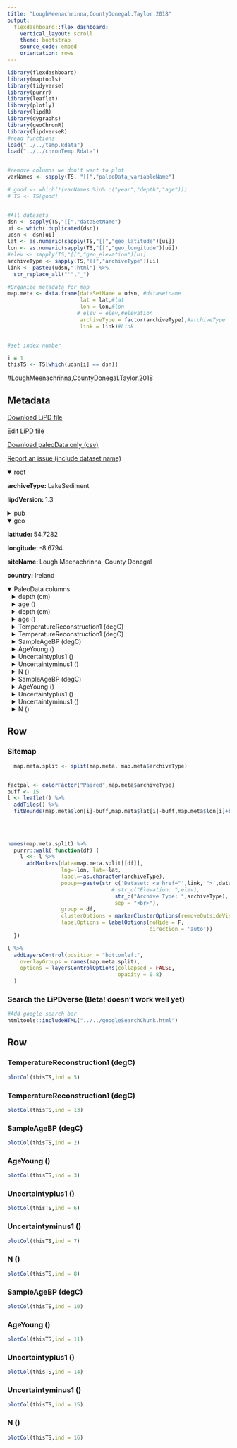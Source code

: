 ```yaml
---
title: "LoughMeenachrinna,CountyDonegal.Taylor.2018"
output: 
  flexdashboard::flex_dashboard:
    vertical_layout: scroll
    theme: bootstrap
    source_code: embed
    orientation: rows
---
```


```r
library(flexdashboard)
library(maptools)
library(tidyverse)
library(purrr)
library(leaflet)
library(plotly)
library(lipdR)
library(dygraphs)
library(geoChronR)
library(lipdverseR)
#read functions
load("../../temp.Rdata")
load("../../chronTemp.Rdata")


#remove columns we don't want to plot
varNames <- sapply(TS, "[[","paleoData_variableName")

# good <- which(!(varNames %in% c("year","depth","age")))
# TS <- TS[good]


#All datasets
dsn <- sapply(TS,"[[","dataSetName")
ui <- which(!duplicated(dsn))
udsn <- dsn[ui]
lat <- as.numeric(sapply(TS,"[[","geo_latitude")[ui])
lon <- as.numeric(sapply(TS,"[[","geo_longitude")[ui])
#elev <- sapply(TS,"[[","geo_elevation")[ui]
archiveType <- sapply(TS,"[[","archiveType")[ui]
link <- paste0(udsn,".html") %>% 
  str_replace_all("'","_")

#Organize metadata for map
map.meta <- data.frame(dataSetName = udsn, #datasetname
                       lat = lat,#lat
                       lon = lon,#lon
                      # elev = elev,#elevation
                       archiveType = factor(archiveType),#archiveType
                       link = link)#Link


#set index number

i = 1
thisTS <- TS[which(udsn[i] == dsn)]
```
#LoughMeenachrinna,CountyDonegal.Taylor.2018

Metadata {.sidebar}
-------------------------------------
[Download LiPD file](LoughMeenachrinna,CountyDonegal.Taylor.2018.lpd)
            

[Edit LiPD file](http://lipd.net/playground?source=http://lipdverse.org/testNa/1/LoughMeenachrinna,CountyDonegal.Taylor.2018.lpd)
            

[Download paleoData only (csv)](LoughMeenachrinna,CountyDonegal.Taylor.2018.csv)
            

[Report an issue (include dataset name)](https://github.com/nickmckay/LiPDverse/issues)

<details open style="margin-left: 0px">
<summary>root</summary>
<p style="margin-left: 0px"><strong>archiveType: </strong>LakeSediment
<p style="margin-left: 0px"><strong>lipdVersion: </strong>1.3
</details>
<details>
<summary>pub</summary>
<details style="margin-left: 10px">
<summary>pub1</summary>
<p style="margin-left: 10px"><strong>author: </strong>list(list(name = "Taylor, Karen J."), list(name = "McGinley, Seamus"), list(name = "Potito, Aaron P."), list(name = "Molloy, Karen"), list(name = "Beilman, David W."))
<p style="margin-left: 10px"><strong>journal: </strong>Palaeogeography, Palaeoclimatology, Palaeoecology
<p style="margin-left: 10px"><strong>volume: </strong>505
<p style="margin-left: 10px"><strong>title: </strong>A mid to late Holocene chironomid-inferred temperature record from northwest Ireland
</details>
</details>
<details open style="margin-left: 0px">
<summary>geo</summary>
<p style="margin-left: 0px"><strong>latitude: </strong>54.7282
<p style="margin-left: 0px"><strong>longitude: </strong>-8.6794
<p style="margin-left: 0px"><strong>siteName: </strong>Lough Meenachrinna, County Donegal
<p style="margin-left: 0px"><strong>country: </strong>Ireland
</details>
<details open>
<summary>PaleoData columns</summary>
<details style="margin-left: 10px">
<summary>depth (cm)</summary>
<p style="margin-left: 10px"><strong>TSid: </strong>RZZFIAY8uTC
<p style="margin-left: 10px"><strong>variableName: </strong>depth
<p style="margin-left: 10px"><strong>units: </strong>cm
<details>
<summary>interpretation</summary>
<details style="margin-left: 20px">
<summary>1</summary>
<p style="margin-left: 20px"><strong>scope: </strong>climate
</details>
<details style="margin-left: 20px">
<summary>2</summary>
<p style="margin-left: 20px"><strong>scope: </strong>climate
</details>
<details style="margin-left: 20px">
<summary>3</summary>
<p style="margin-left: 20px"><strong>scope: </strong>climate
</details>
<details style="margin-left: 20px">
<summary>4</summary>
<p style="margin-left: 20px"><strong>scope: </strong>climate
</details>
</details>
</details>
<details style="margin-left: 10px">
<summary>age ()</summary>
<p style="margin-left: 10px"><strong>TSid: </strong>RqhpA2I6jTt
<p style="margin-left: 10px"><strong>variableName: </strong>age
<details>
<summary>interpretation</summary>
<details style="margin-left: 20px">
<summary>1</summary>
<p style="margin-left: 20px"><strong>scope: </strong>climate
</details>
<details style="margin-left: 20px">
<summary>2</summary>
<p style="margin-left: 20px"><strong>scope: </strong>climate
</details>
<details style="margin-left: 20px">
<summary>3</summary>
<p style="margin-left: 20px"><strong>scope: </strong>climate
</details>
<details style="margin-left: 20px">
<summary>4</summary>
<p style="margin-left: 20px"><strong>scope: </strong>climate
</details>
</details>
</details>
<details style="margin-left: 10px">
<summary>depth (cm)</summary>
<p style="margin-left: 10px"><strong>TSid: </strong>RZZFIAY8uTC
<p style="margin-left: 10px"><strong>variableName: </strong>depth
<p style="margin-left: 10px"><strong>units: </strong>cm
<details>
<summary>interpretation</summary>
<details style="margin-left: 20px">
<summary>1</summary>
<p style="margin-left: 20px"><strong>scope: </strong>climate
</details>
<details style="margin-left: 20px">
<summary>2</summary>
<p style="margin-left: 20px"><strong>scope: </strong>climate
</details>
<details style="margin-left: 20px">
<summary>3</summary>
<p style="margin-left: 20px"><strong>scope: </strong>climate
</details>
<details style="margin-left: 20px">
<summary>4</summary>
<p style="margin-left: 20px"><strong>scope: </strong>climate
</details>
</details>
</details>
<details style="margin-left: 10px">
<summary>age ()</summary>
<p style="margin-left: 10px"><strong>TSid: </strong>RqhpA2I6jTt
<p style="margin-left: 10px"><strong>variableName: </strong>age
<details>
<summary>interpretation</summary>
<details style="margin-left: 20px">
<summary>1</summary>
<p style="margin-left: 20px"><strong>scope: </strong>climate
</details>
<details style="margin-left: 20px">
<summary>2</summary>
<p style="margin-left: 20px"><strong>scope: </strong>climate
</details>
<details style="margin-left: 20px">
<summary>3</summary>
<p style="margin-left: 20px"><strong>scope: </strong>climate
</details>
<details style="margin-left: 20px">
<summary>4</summary>
<p style="margin-left: 20px"><strong>scope: </strong>climate
</details>
</details>
</details>
<details style="margin-left: 10px">
<summary>TemperatureReconstruction1 (degC)</summary>
<p style="margin-left: 10px"><strong>TSid: </strong>RWleajAEFwY
<p style="margin-left: 10px"><strong>variableName: </strong>TemperatureReconstruction1
<p style="margin-left: 10px"><strong>units: </strong>degC
<details>
<summary>interpretation</summary>
<details style="margin-left: 20px">
<summary>1</summary>
<p style="margin-left: 20px"><strong>direction: </strong>positive
<p style="margin-left: 20px"><strong>scope: </strong>climate
<p style="margin-left: 20px"><strong>seasonality: </strong>7
<p style="margin-left: 20px"><strong>variable: </strong>T
</details>
<details style="margin-left: 20px">
<summary>2</summary>
<p style="margin-left: 20px"><strong>scope: </strong>climate
</details>
<details style="margin-left: 20px">
<summary>3</summary>
<p style="margin-left: 20px"><strong>scope: </strong>climate
</details>
<details style="margin-left: 20px">
<summary>4</summary>
<p style="margin-left: 20px"><strong>scope: </strong>climate
</details>
</details>
</details>
<details style="margin-left: 10px">
<summary>TemperatureReconstruction1 (degC)</summary>
<p style="margin-left: 10px"><strong>TSid: </strong>RWleajAEFwY
<p style="margin-left: 10px"><strong>variableName: </strong>TemperatureReconstruction1
<p style="margin-left: 10px"><strong>units: </strong>degC
<details>
<summary>interpretation</summary>
<details style="margin-left: 20px">
<summary>1</summary>
<p style="margin-left: 20px"><strong>direction: </strong>positive
<p style="margin-left: 20px"><strong>scope: </strong>climate
<p style="margin-left: 20px"><strong>seasonality: </strong>7
<p style="margin-left: 20px"><strong>variable: </strong>T
</details>
<details style="margin-left: 20px">
<summary>2</summary>
<p style="margin-left: 20px"><strong>scope: </strong>climate
</details>
<details style="margin-left: 20px">
<summary>3</summary>
<p style="margin-left: 20px"><strong>scope: </strong>climate
</details>
<details style="margin-left: 20px">
<summary>4</summary>
<p style="margin-left: 20px"><strong>scope: </strong>climate
</details>
</details>
</details>
<details style="margin-left: 10px">
<summary>SampleAgeBP (degC)</summary>
<p style="margin-left: 10px"><strong>TSid: </strong>RlWSjPzxdbL
<p style="margin-left: 10px"><strong>variableName: </strong>SampleAgeBP
<p style="margin-left: 10px"><strong>units: </strong>degC
<details>
<summary>interpretation</summary>
<details style="margin-left: 20px">
<summary>1</summary>
<p style="margin-left: 20px"><strong>scope: </strong>climate
</details>
<details style="margin-left: 20px">
<summary>2</summary>
<p style="margin-left: 20px"><strong>scope: </strong>climate
</details>
<details style="margin-left: 20px">
<summary>3</summary>
<p style="margin-left: 20px"><strong>scope: </strong>climate
</details>
<details style="margin-left: 20px">
<summary>4</summary>
<p style="margin-left: 20px"><strong>scope: </strong>climate
</details>
</details>
</details>
<details style="margin-left: 10px">
<summary>AgeYoung ()</summary>
<p style="margin-left: 10px"><strong>TSid: </strong>RrjSBT9MnUu
<p style="margin-left: 10px"><strong>variableName: </strong>AgeYoung
<details>
<summary>interpretation</summary>
<details style="margin-left: 20px">
<summary>1</summary>
<p style="margin-left: 20px"><strong>scope: </strong>climate
</details>
<details style="margin-left: 20px">
<summary>2</summary>
<p style="margin-left: 20px"><strong>scope: </strong>climate
</details>
<details style="margin-left: 20px">
<summary>3</summary>
<p style="margin-left: 20px"><strong>scope: </strong>climate
</details>
<details style="margin-left: 20px">
<summary>4</summary>
<p style="margin-left: 20px"><strong>scope: </strong>climate
</details>
</details>
</details>
<details style="margin-left: 10px">
<summary>Uncertaintyplus1 ()</summary>
<p style="margin-left: 10px"><strong>TSid: </strong>RMqEmua1lus
<p style="margin-left: 10px"><strong>variableName: </strong>Uncertaintyplus1
<details>
<summary>interpretation</summary>
<details style="margin-left: 20px">
<summary>1</summary>
<p style="margin-left: 20px"><strong>scope: </strong>climate
</details>
<details style="margin-left: 20px">
<summary>2</summary>
<p style="margin-left: 20px"><strong>scope: </strong>climate
</details>
<details style="margin-left: 20px">
<summary>3</summary>
<p style="margin-left: 20px"><strong>scope: </strong>climate
</details>
<details style="margin-left: 20px">
<summary>4</summary>
<p style="margin-left: 20px"><strong>scope: </strong>climate
</details>
</details>
</details>
<details style="margin-left: 10px">
<summary>Uncertaintyminus1 ()</summary>
<p style="margin-left: 10px"><strong>TSid: </strong>RCl1e3LX5PI
<p style="margin-left: 10px"><strong>variableName: </strong>Uncertaintyminus1
<details>
<summary>interpretation</summary>
<details style="margin-left: 20px">
<summary>1</summary>
<p style="margin-left: 20px"><strong>scope: </strong>climate
</details>
<details style="margin-left: 20px">
<summary>2</summary>
<p style="margin-left: 20px"><strong>scope: </strong>climate
</details>
<details style="margin-left: 20px">
<summary>3</summary>
<p style="margin-left: 20px"><strong>scope: </strong>climate
</details>
<details style="margin-left: 20px">
<summary>4</summary>
<p style="margin-left: 20px"><strong>scope: </strong>climate
</details>
</details>
</details>
<details style="margin-left: 10px">
<summary>N ()</summary>
<p style="margin-left: 10px"><strong>TSid: </strong>R3cPP63tcoR
<p style="margin-left: 10px"><strong>variableName: </strong>N
<details>
<summary>interpretation</summary>
<details style="margin-left: 20px">
<summary>1</summary>
<p style="margin-left: 20px"><strong>scope: </strong>climate
</details>
<details style="margin-left: 20px">
<summary>2</summary>
<p style="margin-left: 20px"><strong>scope: </strong>climate
</details>
<details style="margin-left: 20px">
<summary>3</summary>
<p style="margin-left: 20px"><strong>scope: </strong>climate
</details>
<details style="margin-left: 20px">
<summary>4</summary>
<p style="margin-left: 20px"><strong>scope: </strong>climate
</details>
</details>
</details>
<details style="margin-left: 10px">
<summary>SampleAgeBP (degC)</summary>
<p style="margin-left: 10px"><strong>TSid: </strong>RlWSjPzxdbL
<p style="margin-left: 10px"><strong>variableName: </strong>SampleAgeBP
<p style="margin-left: 10px"><strong>units: </strong>degC
<details>
<summary>interpretation</summary>
<details style="margin-left: 20px">
<summary>1</summary>
<p style="margin-left: 20px"><strong>scope: </strong>climate
</details>
<details style="margin-left: 20px">
<summary>2</summary>
<p style="margin-left: 20px"><strong>scope: </strong>climate
</details>
<details style="margin-left: 20px">
<summary>3</summary>
<p style="margin-left: 20px"><strong>scope: </strong>climate
</details>
<details style="margin-left: 20px">
<summary>4</summary>
<p style="margin-left: 20px"><strong>scope: </strong>climate
</details>
</details>
</details>
<details style="margin-left: 10px">
<summary>AgeYoung ()</summary>
<p style="margin-left: 10px"><strong>TSid: </strong>RrjSBT9MnUu
<p style="margin-left: 10px"><strong>variableName: </strong>AgeYoung
<details>
<summary>interpretation</summary>
<details style="margin-left: 20px">
<summary>1</summary>
<p style="margin-left: 20px"><strong>scope: </strong>climate
</details>
<details style="margin-left: 20px">
<summary>2</summary>
<p style="margin-left: 20px"><strong>scope: </strong>climate
</details>
<details style="margin-left: 20px">
<summary>3</summary>
<p style="margin-left: 20px"><strong>scope: </strong>climate
</details>
<details style="margin-left: 20px">
<summary>4</summary>
<p style="margin-left: 20px"><strong>scope: </strong>climate
</details>
</details>
</details>
<details style="margin-left: 10px">
<summary>Uncertaintyplus1 ()</summary>
<p style="margin-left: 10px"><strong>TSid: </strong>RMqEmua1lus
<p style="margin-left: 10px"><strong>variableName: </strong>Uncertaintyplus1
<details>
<summary>interpretation</summary>
<details style="margin-left: 20px">
<summary>1</summary>
<p style="margin-left: 20px"><strong>scope: </strong>climate
</details>
<details style="margin-left: 20px">
<summary>2</summary>
<p style="margin-left: 20px"><strong>scope: </strong>climate
</details>
<details style="margin-left: 20px">
<summary>3</summary>
<p style="margin-left: 20px"><strong>scope: </strong>climate
</details>
<details style="margin-left: 20px">
<summary>4</summary>
<p style="margin-left: 20px"><strong>scope: </strong>climate
</details>
</details>
</details>
<details style="margin-left: 10px">
<summary>Uncertaintyminus1 ()</summary>
<p style="margin-left: 10px"><strong>TSid: </strong>RCl1e3LX5PI
<p style="margin-left: 10px"><strong>variableName: </strong>Uncertaintyminus1
<details>
<summary>interpretation</summary>
<details style="margin-left: 20px">
<summary>1</summary>
<p style="margin-left: 20px"><strong>scope: </strong>climate
</details>
<details style="margin-left: 20px">
<summary>2</summary>
<p style="margin-left: 20px"><strong>scope: </strong>climate
</details>
<details style="margin-left: 20px">
<summary>3</summary>
<p style="margin-left: 20px"><strong>scope: </strong>climate
</details>
<details style="margin-left: 20px">
<summary>4</summary>
<p style="margin-left: 20px"><strong>scope: </strong>climate
</details>
</details>
</details>
<details style="margin-left: 10px">
<summary>N ()</summary>
<p style="margin-left: 10px"><strong>TSid: </strong>R3cPP63tcoR
<p style="margin-left: 10px"><strong>variableName: </strong>N
<details>
<summary>interpretation</summary>
<details style="margin-left: 20px">
<summary>1</summary>
<p style="margin-left: 20px"><strong>scope: </strong>climate
</details>
<details style="margin-left: 20px">
<summary>2</summary>
<p style="margin-left: 20px"><strong>scope: </strong>climate
</details>
<details style="margin-left: 20px">
<summary>3</summary>
<p style="margin-left: 20px"><strong>scope: </strong>climate
</details>
<details style="margin-left: 20px">
<summary>4</summary>
<p style="margin-left: 20px"><strong>scope: </strong>climate
</details>
</details>
</details>

Row {.tabset .tabset-fade}
-----------------------------------------------------------------------

### Sitemap

```r
  map.meta.split <- split(map.meta, map.meta$archiveType)


factpal <- colorFactor("Paired",map.meta$archiveType)
buff <- 15
l <- leaflet() %>% 
  addTiles() %>% 
  fitBounds(map.meta$lon[i]-buff,map.meta$lat[i]-buff,map.meta$lon[i]+buff,map.meta$lat[i]+buff)
  

  
  
names(map.meta.split) %>%
  purrr::walk( function(df) {
    l <<- l %>%
      addMarkers(data=map.meta.split[[df]],
                 lng=~lon, lat=~lat,
                 label=~as.character(archiveType),
                 popup=~paste(str_c('Dataset: <a href="',link,'">',dataSetName,'</a>'),
                                 # str_c("Elevation: ",elev),
                                  str_c("Archive Type: ",archiveType),
                                  sep = "<br>"),
                 group = df,
                 clusterOptions = markerClusterOptions(removeOutsideVisibleBounds = F),
                 labelOptions = labelOptions(noHide = F,
                                             direction = 'auto'))
  })

l %>%
  addLayersControl(position = "bottomleft",
    overlayGroups = names(map.meta.split),
    options = layersControlOptions(collapsed = FALSE,
                                   opacity = 0.8)
  )
```

### Search the LiPDverse (Beta! doesn't work well yet)
```r
#Add google search bar
htmltools::includeHTML("../../googleSearchChunk.html")
```


Row {.tabset .tabset-fade}
-----------------------------------------------------------------------

### TemperatureReconstruction1 (degC)
```r
plotCol(thisTS,ind = 5)
```

### TemperatureReconstruction1 (degC)
```r
plotCol(thisTS,ind = 13)
```

### SampleAgeBP (degC)
```r
plotCol(thisTS,ind = 2)
```

### AgeYoung ()
```r
plotCol(thisTS,ind = 3)
```

### Uncertaintyplus1 ()
```r
plotCol(thisTS,ind = 6)
```

### Uncertaintyminus1 ()
```r
plotCol(thisTS,ind = 7)
```

### N ()
```r
plotCol(thisTS,ind = 8)
```

### SampleAgeBP (degC)
```r
plotCol(thisTS,ind = 10)
```

### AgeYoung ()
```r
plotCol(thisTS,ind = 11)
```

### Uncertaintyplus1 ()
```r
plotCol(thisTS,ind = 14)
```

### Uncertaintyminus1 ()
```r
plotCol(thisTS,ind = 15)
```

### N ()
```r
plotCol(thisTS,ind = 16)
```
